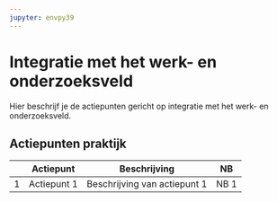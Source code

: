 ```yaml
---
jupyter: envpy39
---
```


# Integratie met het werk- en onderzoeksveld

Hier beschrijf je de actiepunten gericht op integratie met het werk- en onderzoeksveld.

## Actiepunten praktijk

|     | Actiepunt   | Beschrijving                 | NB   |
|-----|-------------|------------------------------|------|
| 1   | Actiepunt 1 | Beschrijving van actiepunt 1 | NB 1 |
